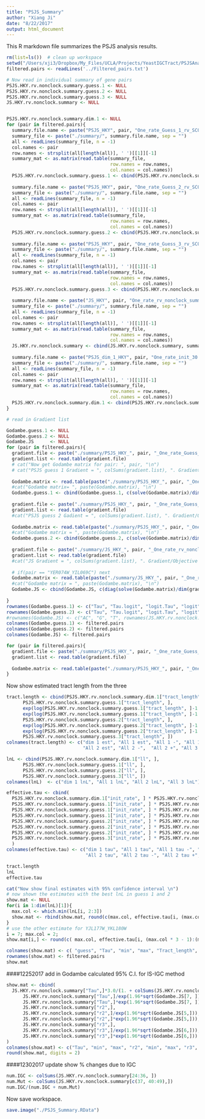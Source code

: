 ```yaml
---
title: "PSJS_Summary"
author: "Xiang Ji"
date: "8/22/2017"
output: html_document
---
```


This R markdown file summarizes the PSJS analysis results. 

```r
rm(list=ls())  # clean up workspace
setwd("/Users/xji3/Dropbox/My_Files/UCLA/Projects/YeastIGCTract/PSJSAnalyses/")
filtered.pairs <- readLines('../Filtered_pairs.txt')

# Now read in individual summary of gene pairs
PSJS.HKY.rv.nonclock.summary.guess.1 <- NULL
PSJS.HKY.rv.nonclock.summary.guess.2 <- NULL
PSJS.HKY.rv.nonclock.summary.guess.3 <- NULL
JS.HKY.rv.nonclock.summary <- NULL


PSJS.HKY.rv.nonclock.summary.dim.1 <- NULL
for (pair in filtered.pairs){
  summary.file.name <- paste("PSJS_HKY", pair, "One_rate_Guess_1_rv_SCOK_nonclock_summary.txt", sep = "_")
  summary_file <- paste("./summary/", summary.file.name, sep = "")
  all <- readLines(summary_file, n = -1)
  col.names <- pair
  row.names <- strsplit(all[length(all)], ' ')[[1]][-1]
  summary_mat <- as.matrix(read.table(summary_file, 
                                      row.names = row.names, 
                                      col.names = col.names))
  PSJS.HKY.rv.nonclock.summary.guess.1 <- cbind(PSJS.HKY.rv.nonclock.summary.guess.1, summary_mat)  
  
  summary.file.name <- paste("PSJS_HKY", pair, "One_rate_Guess_2_rv_SCOK_nonclock_summary.txt", sep = "_")
  summary_file <- paste("./summary/", summary.file.name, sep = "")
  all <- readLines(summary_file, n = -1)
  col.names <- pair
  row.names <- strsplit(all[length(all)], ' ')[[1]][-1]
  summary_mat <- as.matrix(read.table(summary_file, 
                                      row.names = row.names, 
                                      col.names = col.names))
  PSJS.HKY.rv.nonclock.summary.guess.2 <- cbind(PSJS.HKY.rv.nonclock.summary.guess.2, summary_mat)  
  
  summary.file.name <- paste("PSJS_HKY", pair, "One_rate_Guess_3_rv_SCOK_nonclock_summary.txt", sep = "_")
  summary_file <- paste("./summary/", summary.file.name, sep = "")
  all <- readLines(summary_file, n = -1)
  col.names <- pair
  row.names <- strsplit(all[length(all)], ' ')[[1]][-1]
  summary_mat <- as.matrix(read.table(summary_file, 
                                      row.names = row.names, 
                                      col.names = col.names))
  PSJS.HKY.rv.nonclock.summary.guess.3 <- cbind(PSJS.HKY.rv.nonclock.summary.guess.3, summary_mat)  
  
  summary.file.name <- paste("JS_HKY", pair, "One_rate_rv_nonclock_summary.txt", sep = "_")
  summary_file <- paste("./summary/", summary.file.name, sep = "")
  all <- readLines(summary_file, n = -1)
  col.names <- pair
  row.names <- strsplit(all[length(all)], ' ')[[1]][-1]
  summary_mat <- as.matrix(read.table(summary_file, 
                                      row.names = row.names, 
                                      col.names = col.names))
  JS.HKY.rv.nonclock.summary <- cbind(JS.HKY.rv.nonclock.summary, summary_mat)  
    
  summary.file.name <- paste("PSJS_dim_1_HKY", pair, "One_rate_init_30.0_rv_SCOK_nonclock_summary.txt", sep = "_")
  summary_file <- paste("./summary/", summary.file.name, sep = "")
  all <- readLines(summary_file, n = -1)
  col.names <- pair
  row.names <- strsplit(all[length(all)], ' ')[[1]][-1]
  summary_mat <- as.matrix(read.table(summary_file, 
                                      row.names = row.names, 
                                      col.names = col.names))
  PSJS.HKY.rv.nonclock.summary.dim.1 <- cbind(PSJS.HKY.rv.nonclock.summary.dim.1, summary_mat)   
}

# read in Gradient list

Godambe.guess.1 <- NULL
Godambe.guess.2 <- NULL
Godambe.JS      <- NULL
for (pair in filtered.pairs){
  gradient.file <- paste("./summary/PSJS_HKY_", pair, "_One_rate_Guess_1_rv_SCOK_nonclock_gradient.txt", sep = "")
  gradient.list <- read.table(gradient.file)
  # cat("Now get Godambe matrix for pair: ", pair, "\n")
  # cat("PSJS guess 1 Gradient = ", colSums(gradient.list), ". Gradient/Objective = ", colSums(gradient.list)/PSJS.HKY.rv.nonclock.summary.guess.1["ll",pair], "\n")
  
  Godambe.matrix <- read.table(paste("./summary/PSJS_HKY_", pair, "_One_rate_Guess_1_rv_SCOK_nonclock_godambe.txt", sep = ""))
  #cat("Godambe matrix= ", paste(Godambe.matrix), "\n")
  Godambe.guess.1 <- cbind(Godambe.guess.1, c(solve(Godambe.matrix)/dim(gradient.list)[1]))
  
  gradient.file <- paste("./summary/PSJS_HKY_", pair, "_One_rate_Guess_2_rv_SCOK_nonclock_gradient.txt", sep = "")
  gradient.list <- read.table(gradient.file)
  #cat("PSJS guess 2 Gadient = ", colSums(gradient.list), ". Gradient/Objective = ", colSums(gradient.list)/PSJS.HKY.rv.nonclock.summary.guess.2["ll",pair], "\n")
  
  Godambe.matrix <- read.table(paste("./summary/PSJS_HKY_", pair, "_One_rate_Guess_2_rv_SCOK_nonclock_godambe.txt", sep = ""))
  #cat("Godambe matrix = ", paste(Godambe.matrix), "\n")
  Godambe.guess.2 <- cbind(Godambe.guess.2, c(solve(Godambe.matrix)/dim(gradient.list)[1]))
  
  gradient.file <- paste("./summary/JS_HKY_", pair, "_One_rate_rv_nonclock_gradient.txt", sep = "")
  gradient.list <- read.table(gradient.file)
  #cat("JS Gradient = ", colSums(gradient.list), ". Gradient/Objective = ", colSums(gradient.list)/JS.HKY.rv.nonclock.summary["ll",pair], "\n")
  
  # if(pair == "YER074W_YIL069C") next
  Godambe.matrix <- read.table(paste("./summary/JS_HKY_", pair, "_One_rate_rv_nonclock_godambe.txt", sep = ""))
  #cat("Godambe matrix = ", paste(Godambe.matrix), "\n")
  Godambe.JS <- cbind(Godambe.JS, c(diag(solve(Godambe.matrix)/dim(gradient.list)[1])))
    
}
rownames(Godambe.guess.1) <- c("Tau", "Tau.logit", "logit.Tau", "logit")
rownames(Godambe.guess.2) <- c("Tau", "Tau.logit", "logit.Tau", "logit")
#rownames(Godambe.JS) <- c("AC", "G", "T", rownames(JS.HKY.rv.nonclock.summary)[-(1:6)])
colnames(Godambe.guess.1) <- filtered.pairs
colnames(Godambe.guess.2) <- filtered.pairs
colnames(Godambe.JS) <- filtered.pairs

for (pair in filtered.pairs){
  gradient.file <- paste("./summary/PSJS_HKY_", pair, "_One_rate_Guess_1_rv_SCOK_nonclock_gradient.txt", sep = "")
  gradient.list <- read.table(gradient.file)
  
  Godambe.matrix <- read.table(paste("./summary/PSJS_HKY_", pair, "_One_rate_Guess_1_rv_SCOK_nonclock_godambe.txt", sep = ""))
}
```

Now show estimated tract length from the three

```r
tract.length <- cbind(PSJS.HKY.rv.nonclock.summary.dim.1["tract_length", ], 
      PSJS.HKY.rv.nonclock.summary.guess.1["tract_length", ],
      exp(log(PSJS.HKY.rv.nonclock.summary.guess.1["tract_length", ]-1.0)-1.96*sqrt(Godambe.guess.1[4,]))+1.0,
      exp(log(PSJS.HKY.rv.nonclock.summary.guess.1["tract_length", ]-1.0)+1.96*sqrt(Godambe.guess.1[4,]))+1.0,
      PSJS.HKY.rv.nonclock.summary.guess.2["tract_length", ],
      exp(log(PSJS.HKY.rv.nonclock.summary.guess.2["tract_length", ]-1.0)-1.96*sqrt(Godambe.guess.2[4,]))+1.0,
      exp(log(PSJS.HKY.rv.nonclock.summary.guess.2["tract_length", ]-1.0)+1.96*sqrt(Godambe.guess.2[4,]))+1.0,
      PSJS.HKY.rv.nonclock.summary.guess.3["tract_length", ])
colnames(tract.length) <- c("dim 1 est", "All 1 est", "All 1 -", "All 1 +", 
                            "All 2 est", "All 2 -",  "All 2 +", "All 3 est")

lnL <- cbind(PSJS.HKY.rv.nonclock.summary.dim.1["ll", ], 
      PSJS.HKY.rv.nonclock.summary.guess.1["ll", ],
      PSJS.HKY.rv.nonclock.summary.guess.2["ll", ],
      PSJS.HKY.rv.nonclock.summary.guess.3["ll", ])
colnames(lnL)  <- c("dim 1 lnL", "All 1 lnL", "All 2 lnL", "All 3 lnL")

effective.tau <- cbind(
  PSJS.HKY.rv.nonclock.summary.dim.1["init_rate", ] * PSJS.HKY.rv.nonclock.summary.dim.1["tract_length", ] * 3 / (1.0 + colSums(PSJS.HKY.rv.nonclock.summary.dim.1[c("r2", "r3"), ])), 
  PSJS.HKY.rv.nonclock.summary.guess.1["init_rate", ] * PSJS.HKY.rv.nonclock.summary.guess.1["tract_length", ] * 3 / (1.0 + colSums(PSJS.HKY.rv.nonclock.summary.guess.1[c("r2", "r3"), ])), 
  PSJS.HKY.rv.nonclock.summary.guess.1["init_rate", ] * PSJS.HKY.rv.nonclock.summary.guess.1["tract_length", ] * 3 /exp(1.96*sqrt(Godambe.guess.1[1, ])) / (1.0 + colSums(PSJS.HKY.rv.nonclock.summary.guess.1[c("r2", "r3"), ])), 
  PSJS.HKY.rv.nonclock.summary.guess.1["init_rate", ] * PSJS.HKY.rv.nonclock.summary.guess.1["tract_length", ] * 3 *exp(1.96*sqrt(Godambe.guess.1[1, ])) / (1.0 + colSums(PSJS.HKY.rv.nonclock.summary.guess.1[c("r2", "r3"), ])),
  PSJS.HKY.rv.nonclock.summary.guess.2["init_rate", ] * PSJS.HKY.rv.nonclock.summary.guess.2["tract_length", ] * 3 / (1.0 + colSums(PSJS.HKY.rv.nonclock.summary.guess.2[c("r2", "r3"), ])), 
  PSJS.HKY.rv.nonclock.summary.guess.2["init_rate", ] * PSJS.HKY.rv.nonclock.summary.guess.2["tract_length", ] * 3 /exp(1.96*sqrt(Godambe.guess.2[1, ])) / (1.0 + colSums(PSJS.HKY.rv.nonclock.summary.guess.2[c("r2", "r3"), ])), 
  PSJS.HKY.rv.nonclock.summary.guess.2["init_rate", ] * PSJS.HKY.rv.nonclock.summary.guess.2["tract_length", ] * 3 *exp(1.96*sqrt(Godambe.guess.2[1, ])) / (1.0 + colSums(PSJS.HKY.rv.nonclock.summary.guess.2[c("r2", "r3"), ])), 
  PSJS.HKY.rv.nonclock.summary.guess.3["init_rate", ] * PSJS.HKY.rv.nonclock.summary.guess.3["tract_length", ] * 3 / (1.0 + colSums(PSJS.HKY.rv.nonclock.summary.guess.3[c("r2", "r3"), ])) 
  )
colnames(effective.tau) <- c("dim 1 tau", "All 1 tau", "All 1 tau -", "All 1 tau +",
                             "All 2 tau", "All 2 tau -", "All 2 tau +", "All 3 tau")

tract.length
lnL
effective.tau

cat("Now show final estimates with 95% confidence interval \n")
# now shown the estimates with the best lnL in guess 1 and 2
show.mat <- NULL
for(i in 1:dim(lnL)[1]){
  max.col <- which.min(lnL[i, 2:3])
  show.mat <- rbind(show.mat, round(c(max.col, effective.tau[i, (max.col * 3 - 1):(max.col*3 + 1)], tract.length[i, (max.col * 3 - 1):(max.col*3 + 1)]), digits = 3))
}
# use the other estimate for YJL177W_YKL180W
i = 7; max.col = 2;
show.mat[i,] <- round(c( max.col, effective.tau[i, (max.col * 3 - 1):(max.col*3 + 1)], tract.length[i, (max.col * 3 - 1):(max.col*3 + 1)]), digits = 3)

colnames(show.mat) <- c( "guess", "Tau", "min", "max", "Tract_length", "min", "max")
rownames(show.mat) <- filtered.pairs
show.mat
```

####12252017
add in Godambe calculated 95% C.I. for IS-IGC method

```r
show.mat <- cbind(
  JS.HKY.rv.nonclock.summary["Tau",]*3.0/(1. + colSums(JS.HKY.rv.nonclock.summary[c("r2", "r3"),])),
      JS.HKY.rv.nonclock.summary["Tau",]/exp(1.96*sqrt(Godambe.JS[7, ]))*3.0/(1. + colSums(JS.HKY.rv.nonclock.summary[c("r2", "r3"),])), 
      JS.HKY.rv.nonclock.summary["Tau",]*exp(1.96*sqrt(Godambe.JS[7, ]))*3.0/(1. + colSums(JS.HKY.rv.nonclock.summary[c("r2", "r3"),])), 
      JS.HKY.rv.nonclock.summary["r2",],
      JS.HKY.rv.nonclock.summary["r2",]/exp(1.96*sqrt(Godambe.JS[5,])),
      JS.HKY.rv.nonclock.summary["r2",]*exp(1.96*sqrt(Godambe.JS[5,])),
      JS.HKY.rv.nonclock.summary["r3",],
      JS.HKY.rv.nonclock.summary["r3",]/exp(1.96*sqrt(Godambe.JS[6,])),
      JS.HKY.rv.nonclock.summary["r3",]*exp(1.96*sqrt(Godambe.JS[6,]))
)
colnames(show.mat) <- c("Tau", "min", "max", "r2", "min", "max", "r3", "min", "max")
round(show.mat, digits = 2)
```

####12302017 update
show % changes due to IGC
```r
num.IGC <- colSums(JS.HKY.rv.nonclock.summary[24:36, ])
num.Mut <- colSums(JS.HKY.rv.nonclock.summary[c(37, 40:49),])
num.IGC/(num.IGC + num.Mut)
```

Now save workspace.

```r
save.image("./PSJS_Summary.RData")
```